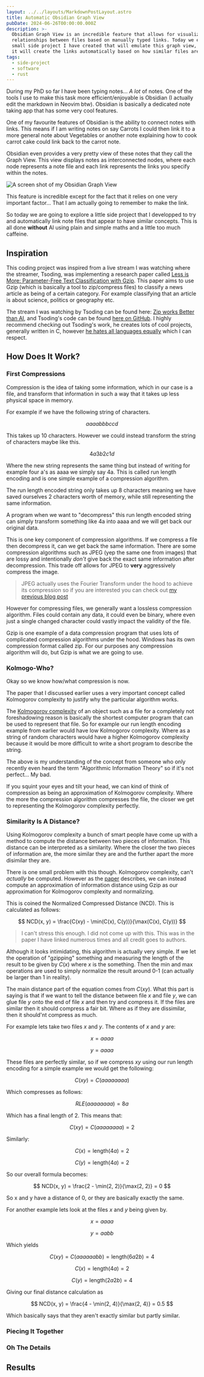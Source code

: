 ```yaml
---
layout: ../../layouts/MarkdownPostLayout.astro
title: Automatic Obsidian Graph View
pubDate: 2024-06-26T00:00:00.000Z
description: >-
  Obsidian Graph View is an incredible feature that allows for visualizing the
  relationships between files based on manually typed links. Today we explore a
  small side project I have created that will emulate this graph view, however
  it will create the links automatically based on how similar files are.
tags:
  - side-project
  - software
  - rust
---
```

During my PhD so far I have been typing notes... _A lot_ of notes. One of the
tools I use to make this task more efficient/enjoyable is Obsidian (I actually
edit the markdown in Neovim btw). Obsidian is basically a dedicated note taking
app that has some very cool features.

One of my favourite features of Obsidian
is the ability to connect notes with links. This means if I am writing notes on
say Carrots I could then link it to a more general note about Vegetables or
another note explaining how to cook carrot cake could link back to the carrot
note.

Obsidian even provides a very pretty view of these notes that they call the
Graph View. This view displays notes as interconnected nodes, where each node
represents a note file and each link represents the links you specify within
the notes.

![A screen shot of my Obsidian Graph View](../../assets/automatic-obsidian-graph-view/obsidian_graph_view.png)

This feature is incredible except for the fact that it relies on one very
important factor... That I am actually going to remember to make the link.

So today we are going to explore a little side project that I developped to try
and automatically link note files that appear to have similar concepts. This is
all done **without** AI using plain and simple maths and a little too much
caffeine.

## Inspiration

This coding project was inspired from a live stream I was watching where the
streamer, Tsoding, was implementing a research paper called [Less is More:
Parameter-Free Text Classification with
Gzip](https://arxiv.org/abs/2212.09410). This paper aims to use Gzip (which is
basically a tool to zip/compress files) to classify a news article as being of
a certain category. For example classifying that an article is about science,
politics or geography etc.

The stream I was watching by Tsoding can be found here: [Zip works Better than
AI](https://www.youtube.com/watch?v=9n39SbRPXKQ), and Tsoding's code can be
found [here on GitHub](https://github.com/tsoding/data-mining-in-c). I highly
recommend checking out Tsoding's work, he creates lots of cool projects,
generally written in C, however [he hates all languages
equally](https://github.com/tsoding/faq#q-what-is-your-favorite-programming-language)
which I can respect.

## How Does It Work?

### First Compressions

Compression is the idea of taking some information, which in our case is a
file, and transform that information in such a way that it takes up less
physical space in memory.

For example if we have the following string of characters.

$$
aaaabbbccd
$$

This takes up 10 characters. However we could instead transform the string of
characters maybe like this.

$$
4a3b2c1d
$$

Where the new string represents the same thing but instead of writing for
example four a's as aaaa we simply say 4a. This is called run length encoding
and is one simple example of a compression algorithm.

The run length encoded string only takes up 8 characters meaning we have saved
ourselves 2 characters worth of memory, while still representing the same
information.

A program when we want to "decompress" this run length encoded string can
simply transform something like 4a into aaaa and we will get back our original
data.

This is one key component of compression algorithms. If we compress a file then
decompress it, can we get back the same information. There are some compression
algorithms such as JPEG (yep the same one from images) that are lossy and
intentionally _don't_ give back the exact same information after decompression.
This trade off allows for JPEG to **very** aggressively compress the image.

> JPEG actually uses the Fourier Transform under the hood to achieve
> its compression so if you are interested you can check out [my previous blog
> post](https://roughly-understood.com/posts/foray-into-fourier/)

However for compressing files, we generally want a lossless compression
algorithm. Files could contain any data, it could even be binary, where even
just a single changed character could vastly impact the validity of the file.

Gzip is one example of a data compression program that uses lots of complicated
compression algorithms under the hood. Windows has its own compression format
called zip. For our purposes any compression algorithm will do, but Gzip is
what we are going to use.

### Kolmogo-Who?

Okay so we know how/what compression is now.

The paper that I discussed earlier uses a very important concept called
Kolmogorov complexity to justify why the particular algorithm works.

The [Kolmogorov
complexity](https://en.wikipedia.org/wiki/Kolmogorov_complexity) of an object
such as a file for a completely not foreshadowing reason is basically the
shortest computer program that can be used to represent that file. So for
example our run length encoding example from earlier would have low Kolmogorov
complexity. Where as a string of random characters would have a higher
Kolmogorov complexity because it would be more difficult to write a short
program to describe the string.

The above is my understanding of the concept from someone who only recently
even heard the term "Algorithmic Information Theory" so if it's not perfect...
My bad.

If you squint your eyes and tilt your head, we can kind of think of compression
as being an approximation of Kolmogorov complexity. Where the more the
compression algorithm compresses the file, the closer we get to representing
the Kolmogorov complexity perfectly.

### Similarity Is A Distance?

Using Kolmogorov complexity a bunch of smart people have come up with a method
to compute the distance between two pieces of information. This distance can be
interpreted as a similarity. Where the closer the two pieces of information
are, the more similar they are and the further apart the more disimilar they
are.

There is one small problem with this though. Kolmogorov complexity, can't
_actually_ be computed. However as the
[paper](https://arxiv.org/abs/2212.09410) describes, we can instead compute an
approximation of information distance using Gzip as our approximation for
Kolmogorov complexity and normalizing.

This is coined the Normalized Compressed Distance (NCD). This is calculated as follows:

$$
NCD(x, y) = \frac{C(xy) - \min(C(x), C(y))}{\max(C(x), C(y))}
$$

> I can't stress this enough. I did not come up with this. This was in the
> paper I have linked numerous times and all credit goes to authors.

Although it looks intimidating, this algorithm is actually very simple. If we
let the operation of "gzipping" something and measuring the length of the
result to be given by $C(x)$ where $x$ is the something. Then the min and max
operations are used to simply normalize the result around 0-1 (can actually be
larger than 1 in reality).

The main distance part of the equation comes from $C(xy)$. What this part is
saying is that if we want to tell the distance between file $x$ and file $y$,
we can glue file $y$ onto the end of file $x$ and then try and compress it. If
the files are similar then it should compress a fair bit. Where as if they are
dissimilar, then it should'nt compress as much.

For example lets take two files $x$ and $y$. The contents of $x$ and $y$ are:

$$
x = aaaa
$$

$$
y = aaaa
$$

These files are perfectly similar, so if we compress $xy$ using our run length encoding for a simple example we would get the following:

$$
C(x y) = C(aaaaaaaa)
$$

Which compresses as follows:

$$
RLE(aaaaaaaa) = 8a
$$

Which has a final length of 2. This means that:

$$
C(x y) = C(aaaaaaaa) = 2
$$

Similarly:

$$
C(x) = \text{length}(4a) = 2
$$

$$
C(y) = \text{length}(4a) = 2
$$

So our overall formula becomes:

$$
NCD(x, y) = \frac{2 - \min(2, 2)}{\max(2, 2)} = 0
$$

So x and y have a distance of 0, or they are basically exactly the same.

For another example lets look at the files $x$ and $y$ being given by.

$$
x = aaaa
$$

$$
y = aabb
$$

Which yields

$$
C(xy) = C(aaaaaabb) = \text{length}(6a2b) = 4
$$

$$
C(x) = \text{length}(4a) = 2
$$

$$
C(y) = \text{length}(2a2b) = 4
$$

Giving our final distance calculation as

$$
NCD(x, y) = \frac{4 - \min(2, 4)}{\max(2, 4)} = 0.5
$$

Which basically says that they aren't exactly similar but partly similar.

### Piecing It Together

### Oh The Details

## Results

